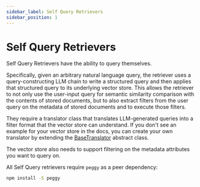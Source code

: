 ```yaml
---
sidebar_label: Self Query Retrievers
sidebar_position: 1
---
```


# Self Query Retrievers

Self Query Retrievers have the ability to query themselves.

Specifically, given an arbitrary natural language query, the retriever uses a query-constructing LLM chain to write a structured query and then applies that structured query to its underlying vector store.
This allows the retriever to not only use the user-input query for semantic similarity comparison with the contents of stored documents, but to also extract filters from the user query on the metadata of stored documents and to execute those filters.

They require a translator class that translates LLM-generated queries into a filter format that the vector store can understand.
If you don't see an example for your vector store in the docs, you can create your own translator by extending the [BaseTranslator](/docs/api/retrievers_self_query/classes/BaseTranslator) abstract class.

The vector store also needs to support filtering on the metadata attributes you want to query on.

All Self Query retrievers require `peggy` as a peer dependency:

```bash npm2yarn
npm install -S peggy
```
